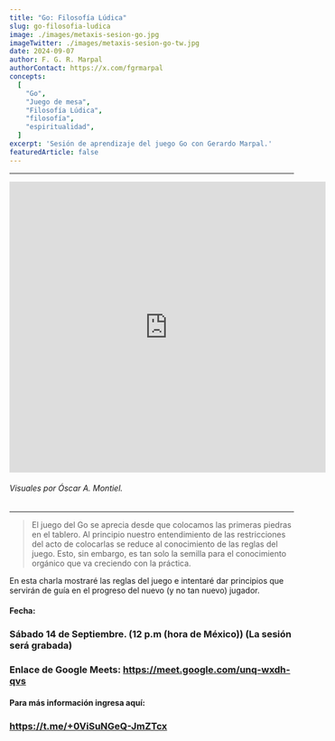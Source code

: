 ```yaml
---
title: "Go: Filosofía Lúdica"
slug: go-filosofia-ludica
image: ./images/metaxis-sesion-go.jpg
imageTwitter: ./images/metaxis-sesion-go-tw.jpg
date: 2024-09-07
author: F. G. R. Marpal
authorContact: https://x.com/fgrmarpal
concepts:
  [
    "Go",
    "Juego de mesa",
    "Filosofía Lúdica",
    "filosofía",
    "espiritualidad",
  ]
excerpt: 'Sesión de aprendizaje del juego Go con Gerardo Marpal.'
featuredArticle: false
---
```


---

<iframe width="560" height="515" src="https://www.youtube.com/embed/eVL65mYl33o?si=YqifLu62o9RLibMc" title="YouTube video player" frameborder="0" allow="accelerometer; autoplay; clipboard-write; encrypted-media; gyroscope; picture-in-picture; web-share" referrerpolicy="strict-origin-when-cross-origin" allowfullscreen></iframe>

###### Visuales por Óscar A. Montiel.

---

> El juego del Go se aprecia desde que colocamos las primeras piedras en el tablero. Al principio nuestro entendimiento de las restricciones del acto de colocarlas se reduce al conocimiento de las reglas del juego. Esto, sin embargo, es tan solo la semilla para el conocimiento orgánico que va creciendo con la práctica. 

En esta charla mostraré las reglas del juego e intentaré dar principios que servirán de guía en el progreso del nuevo (y no tan nuevo) jugador.

#### Fecha: 
### Sábado 14 de Septiembre. (12 p.m (hora de México)) (La sesión será grabada)
### Enlace de Google Meets: https://meet.google.com/unq-wxdh-qvs
#### Para más información ingresa aquí: 
### https://t.me/+0ViSuNGeQ-JmZTcx